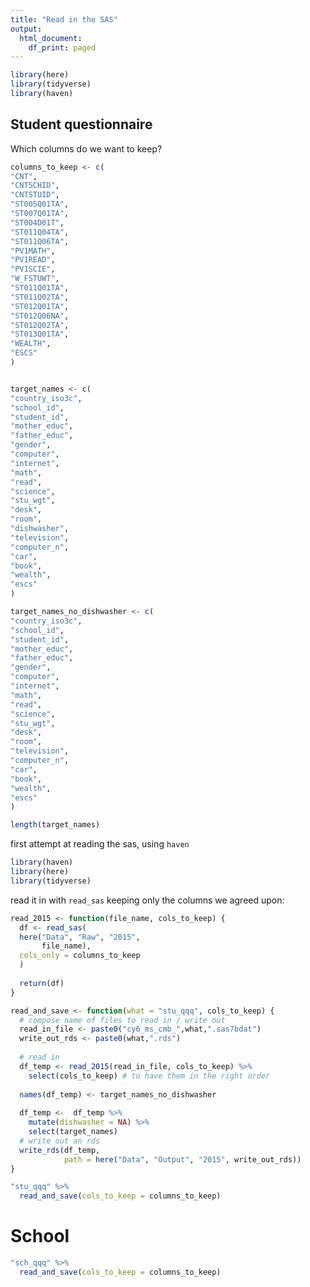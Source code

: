 ```yaml
---
title: "Read in the SAS"
output:
  html_document:
    df_print: paged
---
```


```r
library(here)
library(tidyverse)
library(haven)
```

## Student questionnaire

Which columns do we want to keep?

```r
columns_to_keep <- c(
"CNT",
"CNTSCHID",
"CNTSTUID",
"ST005Q01TA",
"ST007Q01TA",
"ST004D01T",
"ST011Q04TA",
"ST011Q06TA",
"PV1MATH",
"PV1READ",
"PV1SCIE",
"W_FSTUWT",
"ST011Q01TA",
"ST011Q02TA",
"ST012Q01TA",
"ST012Q06NA",
"ST012Q02TA",
"ST013Q01TA",
"WEALTH",
"ESCS" 
)


target_names <- c(
"country_iso3c",
"school_id",
"student_id",
"mother_educ",
"father_educ",
"gender",
"computer",
"internet",
"math",
"read",
"science",
"stu_wgt",
"desk",
"room",
"dishwasher",
"television",
"computer_n",
"car",
"book",
"wealth",
"escs"
)

target_names_no_dishwasher <- c(
"country_iso3c",
"school_id",
"student_id",
"mother_educ",
"father_educ",
"gender",
"computer",
"internet",
"math",
"read",
"science",
"stu_wgt",
"desk",
"room",
"television",
"computer_n",
"car",
"book",
"wealth",
"escs"
)
```


```r
length(target_names)
```


first attempt at reading the sas, using `haven`

```r
library(haven)
library(here)
library(tidyverse)
```

read it in with `read_sas` keeping only the columns we agreed upon:

```r
read_2015 <- function(file_name, cols_to_keep) {
  df <- read_sas(
  here("Data", "Raw", "2015",
       file_name),
  cols_only = columns_to_keep
  )
  
  return(df)
}

read_and_save <- function(what = "stu_qqq", cols_to_keep) {
  # compose name of files to read in / write out
  read_in_file <- paste0("cy6_ms_cmb_",what,".sas7bdat")
  write_out_rds <- paste0(what,".rds")
  
  # read in
  df_temp <- read_2015(read_in_file, cols_to_keep) %>%
    select(cols_to_keep) # to have them in the right order
  
  names(df_temp) <- target_names_no_dishwasher
  
  df_temp <-  df_temp %>%
    mutate(dishwasher = NA) %>%
    select(target_names)
  # write out an rds
  write_rds(df_temp,
            path = here("Data", "Output", "2015", write_out_rds))  
}
```


```r
"stu_qqq" %>%
  read_and_save(cols_to_keep = columns_to_keep)
```

# School

```r
"sch_qqq" %>%
  read_and_save(cols_to_keep = columns_to_keep)
```


